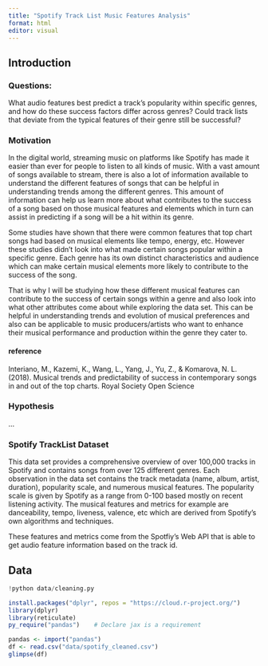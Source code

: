 ```yaml
---
title: "Spotify Track List Music Features Analysis"
format: html
editor: visual
---
```


## Introduction

### Questions:

What audio features best predict a track's popularity within specific genres, and how do these success factors differ across genres? Could track lists that deviate from the typical features of their genre still be successful?

### Motivation

In the digital world, streaming music on platforms like Spotify has made it easier than ever for people to listen to all kinds of music. With a vast amount of songs available to stream, there is also a lot of information available to understand the different features of songs that can be helpful in understanding trends among the different genres. This amount of information can help us learn more about what contributes to the success of a song based on those musical features and elements which in turn can assist in predicting if a song will be a hit within its genre.

Some studies have shown that there were common features that top chart songs had based on musical elements like tempo, energy, etc. However these studies didn't look into what made certain songs popular within a specific genre. Each genre has its own distinct characteristics and audience which can make certain musical elements more likely to contribute to the success of the song.

That is why I will be studying how these different musical features can contribute to the success of certain songs within a genre and also look into what other attributes come about while exploring the data set. This can be helpful in understanding trends and evolution of musical preferences and also can be applicable to music producers/artists who want to enhance their musical performance and production within the genre they cater to.

#### reference

Interiano, M., Kazemi, K., Wang, L., Yang, J., Yu, Z., & Komarova, N. L. (2018). Musical trends and predictability of success in contemporary songs in and out of the top charts. Royal Society Open Science

### Hypothesis

...

### Spotify TrackList Dataset

This data set provides a comprehensive overview of over 100,000 tracks in Spotify and contains songs from over 125 different genres. Each observation in the data set contains the track metadata (name, album, artist, duration), popularity scale, and numerous musical features. The popularity scale is given by Spotify as a range from 0-100 based mostly on recent listening activity. The musical features and metrics for example are danceability, tempo, liveness, valence, etc which are derived from Spotify's own algorithms and techniques.

These features and metrics come from the Spotfiy's Web API that is able to get audio feature information based on the track id.

## Data

```python
!python data/cleaning.py
```

```r
install.packages("dplyr", repos = "https://cloud.r-project.org/")
library(dplyr)
library(reticulate)
py_require("pandas")    # Declare jax is a requirement

pandas <- import("pandas")
df <- read.csv("data/spotify_cleaned.csv")
glimpse(df)

```
